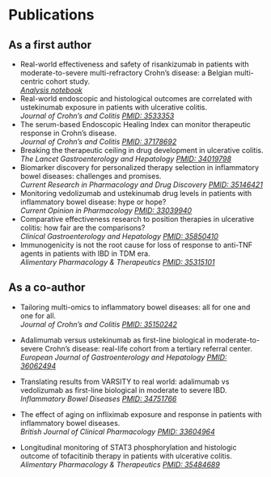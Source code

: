 # Publications

## As a first author

-   Real-world effectiveness and safety of risankizumab in patients with moderate-to-severe multi-refractory Crohn's disease: a Belgian multi-centric cohort study.\
    [*Analysis notebook*](./analysis-notebooks/report-realworld-risankizumab-belgium.html)
-   Real-world endoscopic and histological outcomes are correlated with ustekinumab exposure in patients with ulcerative colitis.\
    *Journal of Crohn's and Colitis* [*PMID: 3533353*](https://pubmed.ncbi.nlm.nih.gov/35533353/)
-   The serum-based Endoscopic Healing Index can monitor therapeutic response in Crohn's disease.\
    *Journal of Crohn's and Colitis* [*PMID: 37178692*](https://pubmed.ncbi.nlm.nih.gov/37178692/)
-   Breaking the therapeutic ceiling in drug development in ulcerative colitis.\
    *The Lancet Gastroenterology and Hepatology* [*PMID: 34019798*](https://pubmed.ncbi.nlm.nih.gov/34019798/)
-   Biomarker discovery for personalized therapy selection in inflammatory bowel diseases: challenges and promises.\
    *Current Research in Pharmacology and Drug Discovery* [*PMID: 35146421*](https://pubmed.ncbi.nlm.nih.gov/35146421/)
-   Monitoring vedolizumab and ustekinumab drug levels in patients with inflammatory bowel disease: hype or hope?\
    *Current Opinion in Pharmacology* [*PMID: 33039940*](https://pubmed.ncbi.nlm.nih.gov/33039940/)
-   Comparative effectiveness research to position therapies in ulcerative colitis: how fair are the comparisons?\
    *Clinical Gastroenterology and Hepatology* [*PMID: 35850410*](https://pubmed.ncbi.nlm.nih.gov/35850410/)
-   Immunogenicity is not the root cause for loss of response to anti-TNF agents in patients with IBD in TDM era.\
    *Alimentary Pharmacology & Therapeutics* [*PMID: 35315101*](https://pubmed.ncbi.nlm.nih.gov/35315101/)

## As a co-author

-   Tailoring multi-omics to inflammatory bowel diseases: all for one and one for all.\
    *Journal of Crohn's and Colitis* [*PMID: 35150242*](https://pubmed.ncbi.nlm.nih.gov/35150242/)

-   Adalimumab versus ustekinumab as first-line biological in moderate-to-severe Crohn's disease: real-life cohort from a tertiary referral center.\
    *European Journal of Gastroenterology and Hepatology* [*PMID: 36062494*](https://pubmed.ncbi.nlm.nih.gov/36062494/)

-   Translating results from VARSITY to real world: adalimumab vs vedolizumab as first-line biological in moderate to severe IBD.\
    *Inflammatory Bowel Diseases* [*PMID: 34751766*](https://pubmed.ncbi.nlm.nih.gov/34751766/)

-   The effect of aging on infliximab exposure and response in patients with inflammatory bowel diseases.\
    *British Journal of Clinical Pharmacology* [*PMID: 33604964*](https://pubmed.ncbi.nlm.nih.gov/33604964/)

-   Longitudinal monitoring of STAT3 phosphorylation and histologic outcome of tofacitinib therapy in patients with ulcerative colitis.\
    *Alimentary Pharmacology & Therapeutics [PMID: 35484689](https://pubmed.ncbi.nlm.nih.gov/35484689/)*
